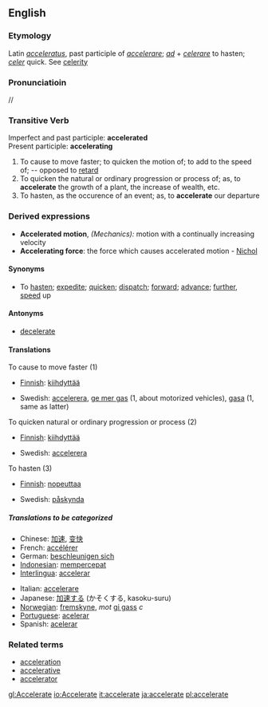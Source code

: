 ==English==
===Etymology===
Latin ''[[acceleratus]]'', past participle of ''[[accelerare]]''; ''[[ad]]'' + ''[[celerare]]'' to hasten; ''[[celer]]'' quick. See [[celerity]]
===Pronunciatioin===
/{{IPAchar|əkˈseləˌreɪt}}/
===Transitive Verb===
Imperfect and past participle:  '''accelerated''' <br>
Present participle: '''accelerating'''
#To cause to move faster; to quicken the motion of; to add to the speed of; -- opposed to [[retard]]
#To quicken the natural or ordinary progression or process of; as, to '''accelerate''' the growth of a plant, the increase of wealth, etc.
#To hasten, as the occurence of an event; as, to '''accelerate''' our departure
===Derived expressions===
*'''Accelerated motion''', ''(Mechanics):'' motion with a continually increasing velocity
*'''Accelerating force''': the force which causes accelerated motion - [[Nichol]]
====Synonyms====
*To [[hasten]]; [[expedite]]; [[quicken]]; [[dispatch]]; [[forward]]; [[advance]]; [[further]], [[speed]] up

====Antonyms====
*[[decelerate]]

====Translations====
;To cause to move faster (1)
{{top}}
*[[Finnish]]: [[kiihdyttää]]
{{mid}}
*Swedish: [[accelerera]], [[ge mer gas]] (1, about motorized vehicles), [[gasa]] (1, same as latter)
{{bottom}}

;To quicken natural or ordinary progression or process (2)
{{top}}
*[[Finnish]]: [[kiihdyttää]]
{{mid}}
*Swedish: [[accelerera]]
{{bottom}}

;To hasten (3)
{{top}}
*[[Finnish]]: [[nopeuttaa]]
{{mid}}
*Swedish: [[påskynda]]
{{bottom}}

=====Translations to be categorized=====
{{checktrans}}
{{top}}
*Chinese: [[加速]], [[变快]]
*French: [[accélérer]]
*German: [[beschleunigen sich]]
*[[Indonesian]]: [[cepat|mempercepat]]
*[[Interlingua]]: [[accelerar]]
{{mid}}
*Italian: [[accelerare]]
*Japanese: [[加速]]する (かそくする, kasoku-suru)
*[[Norwegian]]: [[fremskyne]], ''mot'' [[gi gass]] ''c''
*[[Portuguese]]: [[acelerar]]
*Spanish: [[acelerar]]
{{bottom}}

===Related terms===
*[[acceleration]]
*[[accelerative]]
*[[accelerator]]

[[gl:Accelerate]]
[[io:Accelerate]]
[[it:accelerate]]
[[ja:accelerate]]
[[pl:accelerate]]